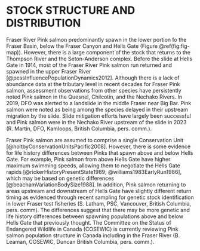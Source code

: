 # STOCK STRUCTURE AND DISTRIBUTION  

Fraser River Pink salmon predominantly spawn in the lower portion fo the Fraser Basin, below the Fraser Canyon and Hells Gate (Figure \@ref(fig:fig-map)). 
However, there is a large component of the stock that returns to the Thompson River and the Seton-Anderson complex. 
Before the slide at Hells Gate in 1914, most of the Fraser River Pink salmon run returned and spawned in the upper Fraser River [@pessInfluencePopulationDynamics2012]. 
Although there is a lack of abundance data at the tributary level in recent decades for Fraser Pink salmon, assessment observations from other species have persistently noted Pink salmon in the Quesnel, Chilcotin, and the Nechako Rivers. 
In 2019, DFO was alerted to a landslide in the middle Fraser near Big Bar. 
Pink salmon were noted as being among the species delayed in their upstream migration by the slide. 
Slide mitigation efforts have largely been successful and Pink salmon were in the Nechako River upstream of the slide in 2023 (R. Martin, DFO, Kamloops, British Columbia, pers. comm.).  


Fraser Pink salmon are assumed to comprise a single Conservation Unit [@holtbyConservationUnitsPacific2008]. 
However, there is some evidence for life history differences between Pinks that spawn above and below Hells Gate. 
For example, Pink salmon from above Hells Gate have higher maximum swimming speeds, allowing them to negotiate the Hells Gate rapids [@rickerHistoryPresentState1989; @williams1983EarlyRun1986], which may be based on genetic differences [@beachamVariationBodySize1988]. 
In addition, Pink salmon returning to areas upstream and downstream of Hells Gate have slightly different return timing as evidenced through recent sampling for genetic stock identification in lower Fraser test fisheries (S. Latham, PSC, Vancouver, British Columbia, pers. comm). 
The differences suggest that there may be more genetic and life history differences between spawning populations above and below Hells Gate that previously thought. 
The Committee on the Status of Endangered Wildlife in Canada (COSEWIC) is currently reviewing Pink salmon population structure in Canada including in the Fraser River (B. Leaman, COSEWIC, Duncan British Columbia, pers. comm.).  
